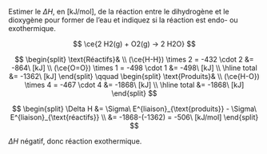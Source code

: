 ::: {.Exercise data-latex=""}

Estimer le $\Delta H$, en [kJ/mol], de la réaction entre le dihydrogène et le dioxygène pour former de l'eau et indiquez si la réaction est endo- ou exothermique.

\vspace{\stretch{1}}

:::

::: {.Answer data-latex=""}

$$
\ce{2 H2(g) + O2(g) -> 2 H2O}
$$

$$
\begin{split}
  \text{Réactifs}& \\
  (\ce{H-H}) \times 2 = -432 \cdot 2 &= -864\ [kJ] \\
  (\ce{O=O}) \times 1 = -498 \cdot 1 &= -498\ [kJ] \\
  \hline
  total &= -1362\ [kJ]
\end{split}
\qquad
\begin{split}
  \text{Produits}& \\
  (\ce{H-O}) \times 4 = -467 \cdot 4 &= -1868\ [kJ] \\
  \hline
  total &= -1868\ [kJ]
\end{split}
$$

$$
\begin{split}
\Delta H &= \Sigma\ E^{liaison}_{\text{produits}} - \Sigma\ E^{liaison}_{\text{réactifs}} \\
  &= -1868-(-1362) = -506\ [kJ/mol]
\end{split}
$$

$\Delta H$ négatif, donc réaction exothermique.
:::
